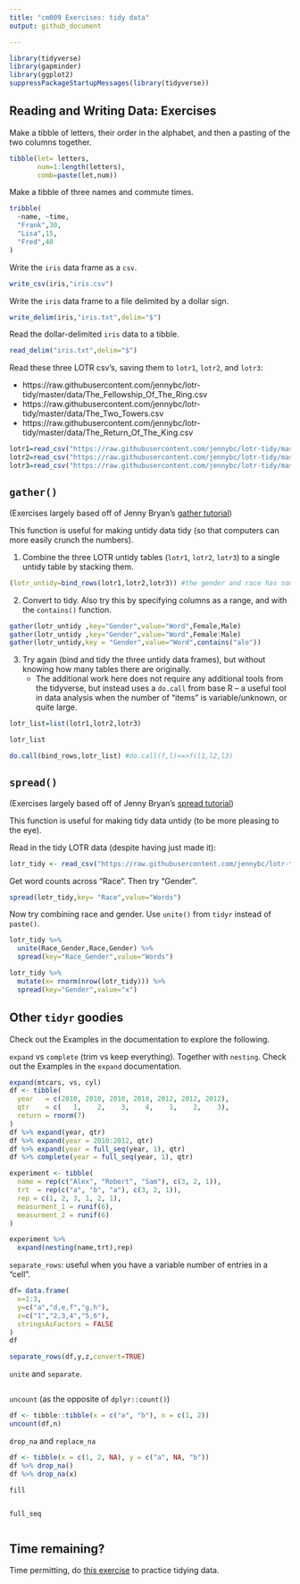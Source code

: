 ```yaml
---
title: "cm009 Exercises: tidy data"
output: github_document

---
```


```r
library(tidyverse)
library(gapminder)
library(ggplot2)
suppressPackageStartupMessages(library(tidyverse))
```

## Reading and Writing Data: Exercises

Make a tibble of letters, their order in the alphabet, and then a pasting of the two columns together.

```r
tibble(let= letters, 
       num=1:length(letters),
       comb=paste(let,num))
```

Make a tibble of three names and commute times.

```r
tribble(
  ~name, ~time,
  "Frank",30,
  "Lisa",15,
  "Fred",40
)
```


Write the `iris` data frame as a `csv`. 

```r
write_csv(iris,"iris.csv")
```

Write the `iris` data frame to a file delimited by a dollar sign. 

```r
write_delim(iris,"iris.txt",delim="$")
```

Read the dollar-delimited `iris` data to a tibble.

```r
read_delim("iris.txt",delim="$")
```

Read these three LOTR csv's, saving them to `lotr1`, `lotr2`, and `lotr3`:

- https://raw.githubusercontent.com/jennybc/lotr-tidy/master/data/The_Fellowship_Of_The_Ring.csv
- https://raw.githubusercontent.com/jennybc/lotr-tidy/master/data/The_Two_Towers.csv
- https://raw.githubusercontent.com/jennybc/lotr-tidy/master/data/The_Return_Of_The_King.csv

```r
lotr1=read_csv("https://raw.githubusercontent.com/jennybc/lotr-tidy/master/data/The_Fellowship_Of_The_Ring.csv")
lotr2=read_csv("https://raw.githubusercontent.com/jennybc/lotr-tidy/master/data/The_Two_Towers.csv")
lotr3=read_csv("https://raw.githubusercontent.com/jennybc/lotr-tidy/master/data/The_Return_Of_The_King.csv")
```

## `gather()`

(Exercises largely based off of Jenny Bryan's [gather tutorial](https://github.com/jennybc/lotr-tidy/blob/master/02-gather.md))

This function is useful for making untidy data tidy (so that computers can more easily crunch the numbers).

1. Combine the three LOTR untidy tables (`lotr1`, `lotr2`, `lotr3`) to a single untidy table by stacking them.  

```r
(lotr_untidy=bind_rows(lotr1,lotr2,lotr3)) #the gender and race has some problem
```

2. Convert to tidy. Also try this by specifying columns as a range, and with the `contains()` function.

```r
gather(lotr_untidy ,key="Gender",value="Word",Female,Male)
gather(lotr_untidy ,key="Gender",value="Word",Female:Male)
gather(lotr_untidy,key = "Gender",value="Word",contains("ale"))
``` 

3. Try again (bind and tidy the three untidy data frames), but without knowing how many tables there are originally. 
    - The additional work here does not require any additional tools from the tidyverse, but instead uses a `do.call` from base R -- a useful tool in data analysis when the number of "items" is variable/unknown, or quite large. 

```r
lotr_list=list(lotr1,lotr2,lotr3)

lotr_list

do.call(bind_rows,lotr_list) #do.call(f,l)<=>f(l1,l2,l3) 
```

## `spread()`

(Exercises largely based off of Jenny Bryan's [spread tutorial](https://github.com/jennybc/lotr-tidy/blob/master/03-spread.md))

This function is useful for making tidy data untidy (to be more pleasing to the eye).

Read in the tidy LOTR data (despite having just made it):

```r
lotr_tidy <- read_csv("https://raw.githubusercontent.com/jennybc/lotr-tidy/master/data/lotr_tidy.csv")
```

Get word counts across "Race". Then try "Gender". 

```r
spread(lotr_tidy,key= "Race",value="Words")
```

Now try combining race and gender. Use `unite()` from `tidyr` instead of `paste()`. 

```r
lotr_tidy %>% 
  unite(Race_Gender,Race,Gender) %>% 
  spread(key="Race_Gender",value="Words")

lotr_tidy %>% 
  mutate(x= rnorm(nrow(lotr_tidy))) %>% 
  spread(key="Gender",value="x")
```

## Other `tidyr` goodies

Check out the Examples in the documentation to explore the following.

`expand` vs `complete` (trim vs keep everything). Together with `nesting`. Check out the Examples in the `expand` documentation.

```r
expand(mtcars, vs, cyl)
df <- tibble(
  year   = c(2010, 2010, 2010, 2010, 2012, 2012, 2012),
  qtr    = c(   1,    2,    3,    4,    1,    2,    3),
  return = rnorm(7)
)
df %>% expand(year, qtr)
df %>% expand(year = 2010:2012, qtr)
df %>% expand(year = full_seq(year, 1), qtr)
df %>% complete(year = full_seq(year, 1), qtr)

experiment <- tibble(
  name = rep(c("Alex", "Robert", "Sam"), c(3, 2, 1)),
  trt  = rep(c("a", "b", "a"), c(3, 2, 1)),
  rep = c(1, 2, 3, 1, 2, 1),
  measurment_1 = runif(6),
  measurment_2 = runif(6)
)

experiment %>% 
  expand(nesting(name,trt),rep)
```

`separate_rows`: useful when you have a variable number of entries in a "cell".

```r
df= data.frame(
  x=1:3,
  y=c("a","d,e,f","g,h"),
  z=c("1","2,3,4","5,6"),
  stringsAsFactors = FALSE
)
df

separate_rows(df,y,z,convert=TRUE)
```

`unite` and `separate`.

```r

```

`uncount` (as the opposite of `dplyr::count()`)

```r
df <- tibble::tibble(x = c("a", "b"), n = c(1, 2))
uncount(df,n) 

```


`drop_na` and `replace_na`

```r
df <- tibble(x = c(1, 2, NA), y = c("a", NA, "b"))
df %>% drop_na()
df %>% drop_na(x)

```

`fill`

```r

```


`full_seq`

```r

```


## Time remaining?

Time permitting, do [this exercise](https://github.com/jennybc/lotr-tidy/blob/master/02-gather.md#exercises) to practice tidying data. 